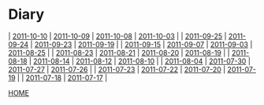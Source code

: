 = Diary =
| [[2011-10-10]] | [[2011-10-09]] | [[2011-10-08]] | [[2011-10-03]] |
| [[2011-09-25]] | [[2011-09-24]] | [[2011-09-23]] | [[2011-09-19]] |
| [[2011-09-15]] | [[2011-09-07]] | [[2011-09-03]] | [[2011-08-25]] |
| [[2011-08-23]] | [[2011-08-21]] | [[2011-08-20]] | [[2011-08-19]] |
| [[2011-08-18]] | [[2011-08-14]] | [[2011-08-12]] | [[2011-08-10]] |
| [[2011-08-04]] | [[2011-07-30]] | [[2011-07-27]] | [[2011-07-26]] |
| [[2011-07-23]] | [[2011-07-22]] | [[2011-07-20]] | [[2011-07-19]] |
| [[2011-07-18]] | [[2011-07-17]] |

[[../index|HOME]]

